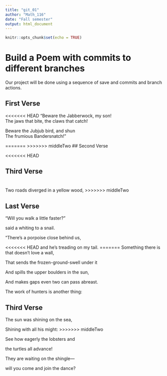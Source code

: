 ```yaml
---
title: "git_01"
author: "Math_116"
date: "Fall semester"
output: html_document
---
```


```r
knitr::opts_chunk$set(echo = TRUE)
```
# Build a Poem with commits to different branches
Our project will be done using a sequence of save and commits and branch actions.
<!-- Do not modify or change any text in "!--" bracketed areas such as this --- these are instructions to
you, if you change any of this the git program will notice it and compromise your git merging strategy !-->

## First Verse 
<!--Put the first five lines of a poem by Lewis Carrol in this section!-->

<<<<<<< HEAD
  “Beware the Jabberwock, my son!   
      The jaws that bite, the claws that catch! 

  Beware the Jubjub bird, and shun  
      The frumious Bandersnatch!”

=======
>>>>>>> middleTwo
## Second Verse
<!--Put the first five lines of a poem by Robert Frost here!-->


<<<<<<< HEAD

## Third Verse
<!--Put the first two verses of The Walrus and the Carpenter here!-->
=======
Two roads diverged in a yellow wood,
>>>>>>> middleTwo


## Last Verse
<!--Put a short poem of your choice 8-20 lines,here!-->
“Will you walk a little faster?”

said a whiting to a snail.

“There’s a porpoise close behind us,

<<<<<<< HEAD
and he’s treading on my tail.
=======
Something there is that doesn’t love a wall,

That sends the frozen-ground-swell under it

And spills the upper boulders in the sun,

And makes gaps even two can pass abreast.

The work of hunters is another thing: 


## Third Verse
<!--Put the first two verses of The Walrus and the Carpenter here!-->
The sun was shining on the sea, 
 
   Shining with all his might:
>>>>>>> middleTwo

See how eagerly the lobsters and

the turtles all advance!

They are waiting on the shingle—

will you come and join the dance?